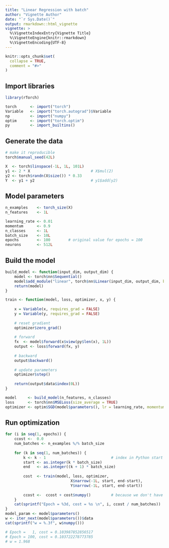 ```yaml
---
title: "Linear Regression with batch"
author: "Vignette Author"
date: "`r Sys.Date()`"
output: rmarkdown::html_vignette
vignette: >
  %\VignetteIndexEntry{Vignette Title}
  %\VignetteEngine{knitr::rmarkdown}
  %\VignetteEncoding{UTF-8}
---
```


```r
knitr::opts_chunk$set(
  collapse = TRUE,
  comment = "#>"
)
```

## Import libraries

```r
library(rTorch)

torch      <- import("torch")
Variable   <- import("torch.autograd")$Variable
np         <- import("numpy")
optim      <- import("torch.optim") 
py         <- import_builtins()
```

## Generate the data

```r
# make it reproducible
torch$manual_seed(42L)

X  <- torch$linspace(-1L, 1L, 101L)
y1 <- 2 * X                           # X$mul(2) 
y2 <- torch$randn(X$size()) * 0.33
Y  <- y1 + y2                         # y1$add(y2)
```


## Model parameters
```r
n_examples    <- torch_size(X)
n_features    <- 1L

learning_rate <- 0.01
momentum      <- 0.9
n_classes     <- 1L
batch_size    <- 10L
epochs        <- 100        # original value for epochs = 100
neurons       <- 512L
```


## Build the model

```r
build_model <- function(input_dim, output_dim) {
    model <- torch$nn$Sequential()
    model$add_module("linear", torch$nn$Linear(input_dim, output_dim, bias = FALSE))
    return(model)
}

train <- function(model, loss, optimizer, x, y) {
    
    x = Variable(x, requires_grad = FALSE)
    y = Variable(y, requires_grad = FALSE)
    
    # reset gradient
    optimizer$zero_grad()
    
    # forward
    fx  <- model$forward(x$view(py$len(x), 1L))
    output <- loss$forward(fx, y)
    
    # backward
    output$backward()
    
    # update parameters
    optimizer$step()
    
    return(output$data$index(0L))
}

model     <- build_model(n_features, n_classes)
loss      <- torch$nn$MSELoss(size_average = TRUE)
optimizer <- optim$SGD(model$parameters(), lr = learning_rate, momentum = momentum)
```

## Run optimization

```r
for (i in seq(1, epochs)) {
    ccost <-  0.0
    num_batches <- n_examples %/% batch_size
    
    for (k in seq(1, num_batches)) {
        k <- k - 1                             # index in Python start at [0]
        start <- as.integer(k * batch_size)
        end   <- as.integer((k + 1) * batch_size)
        
        cost  <- train(model, loss, optimizer,
                             X$narrow(-1L, start, end-start),
                             Y$narrow(-1L, start, end-start))
        
        ccost <-  ccost + cost$numpy()         # because we don't have `+` func
    }
    cat(sprintf("Epoch = %3d, cost = %s \n", i, ccost / num_batches))
}
model_param <- model$parameters()
w <- iter_next(model$parameters())$data
cat(sprintf("w = %.3f", w$numpy()))

# Epoch =   1, cost = 0.103987852856517 
# Epoch = 100, cost = 0.103722278773785 
# w = 1.968
```

